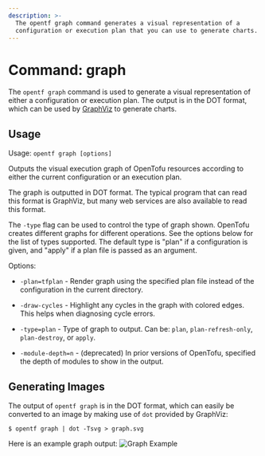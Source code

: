 ```yaml
---
description: >-
  The opentf graph command generates a visual representation of a
  configuration or execution plan that you can use to generate charts.
---
```


# Command: graph

The `opentf graph` command is used to generate a visual
representation of either a configuration or execution plan.
The output is in the DOT format, which can be used by
[GraphViz](http://www.graphviz.org) to generate charts.

## Usage

Usage: `opentf graph [options]`

Outputs the visual execution graph of OpenTofu resources according to
either the current configuration or an execution plan.

The graph is outputted in DOT format. The typical program that can
read this format is GraphViz, but many web services are also available
to read this format.

The `-type` flag can be used to control the type of graph shown. OpenTofu
creates different graphs for different operations. See the options below
for the list of types supported. The default type is "plan" if a
configuration is given, and "apply" if a plan file is passed as an
argument.

Options:

* `-plan=tfplan`    - Render graph using the specified plan file instead of the
  configuration in the current directory.

* `-draw-cycles`    - Highlight any cycles in the graph with colored edges.
  This helps when diagnosing cycle errors.

* `-type=plan`      - Type of graph to output. Can be: `plan`, `plan-refresh-only`, `plan-destroy`, or `apply`.

* `-module-depth=n` - (deprecated) In prior versions of OpenTofu, specified the
  depth of modules to show in the output.

## Generating Images

The output of `opentf graph` is in the DOT format, which can
easily be converted to an image by making use of `dot` provided
by GraphViz:

```shellsession
$ opentf graph | dot -Tsvg > graph.svg
```

Here is an example graph output:
![Graph Example](/img/docs/graph-example.png)
